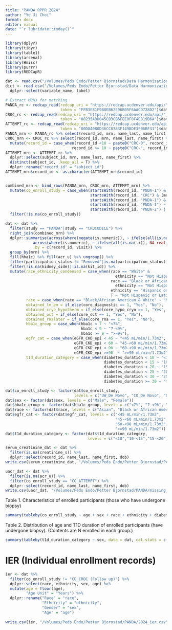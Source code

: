 ```yaml
---
title: "PANDA RPPR 2024"
author: "Ye Ji Choi"
format: docx
editor: visual
date: "`r lubridate::today()`"
---
```


```r
library(dplyr)
library(tidyr)
library(table1)
library(arsenal)
library(Hmisc)
library(purrr)
library(REDCapR)
```

```r
dat <- read.csv("/Volumes/Peds Endo/Petter Bjornstad/Data Harmonization/Data Clean/harmonized_dataset.csv", na.strings = c(" ", "", "-9999",-9999))
dict <- read.csv("/Volumes/Peds Endo/Petter Bjornstad/Data Harmonization/data_dictionary_master.csv", na.strings = c(" ", "", "-9999",-9999)) %>%
  dplyr::select(variable_name, label)

# Extract MRNs for matching
PANDA_rc <- redcap_read(redcap_uri = "https://redcap.ucdenver.edu/api/",
                        token = "FFB3E81F9B8EB62E96B05F6AACD728D2")$data
CROC_rc <- redcap_read(redcap_uri = "https://redcap.ucdenver.edu/api/",
                        token = "08235ADD045CB3CB6FEE0F8F4E819B6A")$data
ATTEMPT_rc <- redcap_read(redcap_uri = "https://redcap.ucdenver.edu/api/",
                        token = "00D8A080D36CC8783F149BDE3F06BF31")$data
PANDA_mrn <- PANDA_rc %>% select(record_id, mrn, name_last, name_first) %>% distinct(record_id, .keep_all = T) 
CROC_mrn <- CROC_rc %>% select(record_id, mrn, name_last, name_first) %>% distinct(record_id, .keep_all = T) %>%
  mutate(record_id = case_when(record_id <10 ~ paste0("CRC-0", record_id),
                             record_id >= 10 ~ paste0("CRC-", record_id)))
ATTEMPT_mrn <- ATTEMPT_rc %>%
  dplyr::select(subject_id, mrn, name_last, name_first) %>% 
  distinct(subject_id, .keep_all = T) %>%
  dplyr::rename("record_id" = "subject_id")
ATTEMPT_mrn$record_id <- as.character(ATTEMPT_mrn$record_id)


combined_mrn <- bind_rows(PANDA_mrn, CROC_mrn, ATTEMPT_mrn) %>%
  mutate(co_enroll_study = case_when(startsWith(record_id, "PNDA-1") & (mrn %in% CROC_mrn$mrn) ~ "CO_CROC (Follow up)",
                                     startsWith(record_id, "CRC") & (mrn %in% PANDA_mrn$mrn) ~ "CO_CROC (Initial visit)",
                                     startsWith(record_id, "PNDA-1") & (mrn %in% ATTEMPT_mrn$mrn) ~ "CO_ATTEMPT",
                                     startsWith(record_id, "PNDA-1") ~ "CO_De Novo",
                                     startsWith(record_id, "PNDA-2") | startsWith(record_id, "PNDA 2") ~ "UW_De Novo")) %>%
  filter(!is.na(co_enroll_study)) 

dat <- dat %>%
  filter(study == "PANDA"|study == "CROCODILE") %>%
  right_join(combined_mrn) %>%
  dplyr::summarise(across(where(negate(is.numeric)), ~ ifelse(all(is.na(.x)), NA_character_, last(na.omit(.x)))),
            across(where(is.numeric), ~ ifelse(all(is.na(.x)), NA_real_, mean(.x, na.rm = TRUE))),
            .by = c(record_id, visit)) %>%
  group_by(mrn) %>%
  fill(hba1c) %>% fill(acr_u) %>% ungroup() %>%
  filter(participation_status != "Removed"|is.na(participation_status)) %>%
  filter(!is.na(kidney_side)|!is.na(kit_id)) %>%
  mutate(race_ethnicity_condensed = case_when(race == "White" & 
                                                ethnicity == "Not Hispanic or Latino" ~ "Not Hispanic or Latino White",
                                              race == "Black or African American" & 
                                                ethnicity == "Not Hispanic or Latino" ~ "Not Hispanic or Latino Black",
                                              ethnicity == "Hispanic or Latino" ~ "Hispanic or Latino",
                                              T ~ "Not Hispanic or Latino Other"),
         race = case_when(race == "Black/African American & White" ~ "More than one", T ~ race), 
         obtained_lm_em = if_else(core_diagnostic == 1, "Yes", "No"),
         obtained_cryo_hypotherm = if_else(core_hypo_cryo == 1, "Yes", "No"),
         obtained_oct = if_else(core_oct == 1, "Yes", "No"),
         obtained_rnalater = if_else(core_rna == 1, "Yes", "No"),
         hba1c_group = case_when(hba1c < 7 ~ "<7%",
                                 hba1c < 9 ~ "7-<9%",
                                 hba1c >= 9 ~ ">=9%"),
         egfr_cat = case_when(eGFR_CKD_epi < 45 ~ "<45 mL/min/1.73m2",
                              eGFR_CKD_epi < 60 ~ "45-<60 mL/min/1.73m2",
                              eGFR_CKD_epi < 90 ~ "60-<90 mL/min/1.73m2",
                              eGFR_CKD_epi >=90  ~ ">=90 mL/min/1.73m2"),
         t1d_duration_category = case_when(diabetes_duration < 10 ~ "<10",
                                           diabetes_duration < 15 ~ "10-<15",
                                           diabetes_duration < 20 ~ "15-<20",
                                           diabetes_duration < 25 ~ "20-<25",
                                           diabetes_duration < 30 ~ "25-<30",
                                           diabetes_duration >= 30 ~ ">=30"))

dat$co_enroll_study <- factor(dat$co_enroll_study, 
                              levels = c("UW_De Novo", "CO_De Novo", "CO_CROC (Initial visit)", "CO_CROC (Follow up)", "CO_ATTEMPT"))
dat$sex <- factor(dat$sex, levels = c("Male", "Female"))
dat$hba1c_group <- factor(dat$hba1c_group, levels = c("<7%", "7-<9%", ">=9%"))
dat$race <- factor(dat$race, levels = c("Asian", "Black or African American", "White", "More than one", "Other", "Unknown"))
dat$egfr_cat <- factor(dat$egfr_cat, levels = c("<45 mL/min/1.73m2",
                                                "45-<60 mL/min/1.73m2",
                                                "60-<90 mL/min/1.73m2",
                                                ">=90 mL/min/1.73m2"))
dat$t1d_duration_category <- factor(dat$t1d_duration_category, 
                                    levels = c("<10","10-<15","15-<20","20-<25","25-<30", ">=30"))

serum_creatinine_dat <- dat %>%
  filter(is.na(creatinine_s)) %>%
  dplyr::select(record_id, name_last, name_first, dob) 
write.csv(serum_creatinine_dat, "/Volumes/Peds Endo/Petter Bjornstad/PANDA/missing_s_creatinine.csv", row.names = F)

uacr_dat <- dat %>%
  filter(is.na(acr_u)) %>%
  filter(co_enroll_study == "CO_ATTEMPT") %>%
  dplyr::select(record_id, name_last, name_first, dob) 
write.csv(uacr_dat, "/Volumes/Peds Endo/Petter Bjornstad/PANDA/missing_acr_u.csv", row.names = F)
```

Table 1. Characteristics of enrolled participants (those who have undergone biopsy)

```r
summary(tableby(co_enroll_study ~ age + sex + race + ethnicity + diabetes_duration + hx_cv + hx_htn + insulin_injections_timepoint + insulin_pump_timepoint + cgm_yn + sglti_timepoint + glp1_agonist_timepoint + metformin_timepoint + raasi_timepoint + statin + bmi + sbp + dbp + hba1c + hba1c_group + kwt(acr_u, "Nmiss", "median", "q1q3", "range") + albuminuria_cat + eGFR_CKD_epi + egfr_cat + obtained_lm_em + obtained_cryo_hypotherm + obtained_oct + obtained_rnalater, data = dat, total.pos = "before"), test = F)
```

Table 2. Distribution of age and T1D duration of enrolled participants (have undergone biopsy). (Contents are N enrolled in each group.)

```r
summary(tableby(t1d_duration_category ~ sex, data = dat, cat.stats = c("count", "N")), test = F)
```
# IER (Individual enrollment records)
```r
ier <- dat %>%
  filter(co_enroll_study != "CO_CROC (Follow up)") %>%
  dplyr::select(race, ethnicity, sex, age) %>%
  mutate(age = floor(age), 
         "Age Unit" = "Years") %>%
  dplyr::rename("Race" = "race",
                "Ethnicity" = "ethnicity",
                "Gender" = "sex",
                "Age" = "age")
  
write.csv(ier, "/Volumes/Peds Endo/Petter Bjornstad/PANDA/2024_ier.csv", row.names = F)
```